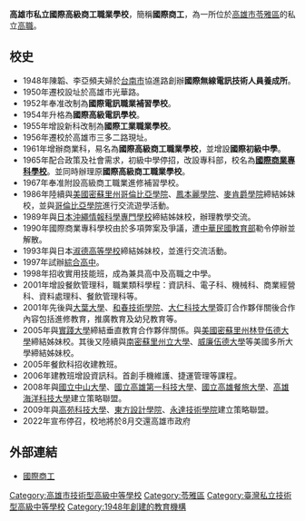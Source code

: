 {{Distinguish|國際商業專科學校}}
{{Infobox School
| name = 高雄市私立國際商工高級中等學校
| other_name = Kuochi Senior Vocational High School
| image = Kuochi Senior Vocational High School main gate 20140811.jpg
| motto = 
| established = 1948年
| type = 私立高職
| religion = 
| affiliation = 
| district = {{TWN}}[[高雄市|高雄市]][[苓雅區|苓雅區]]
| grades = 
| president = 
| principal = 鄧惠娟
| dean = 
| college = 
| house = 
| sc = 
| cs = 
| faculty = 
| staff = 
| students = 13（2021年）
| athletics = 
| conference = 
| colors = 
| mascot = 
| magazine = 
| free_label = 
| free_text = 
| free_label2 = 
| free_text2 = 
| free_label3 = 
| address = 高雄市苓雅區三多二路84號
| tel = 
| fax = 
| mail = 
| website = http://www.kcvs.kh.edu.tw/
}}
'''高雄市私立國際高級商工職業學校'''，簡稱'''國際商工'''，為一所位於[[高雄市|高雄市]][[苓雅區|苓雅區]]的私立[[高職|高職]]。

==校史==
*1948年陳韜、李亞頻夫婦於[[台南市|台南市]]協進路創辦'''國際無線電訊技術人員養成所'''。 
*1950年遷校設址於高雄市光華路。 
*1952年奉准改制為'''國際電訊職業補習學校'''。 
*1954年升格為'''國際高級電訊學校'''。 
*1955年增設新科改制為'''國際工業職業學校'''。 
*1956年遷校於高雄市三多二路現址。 
*1961年增辦商業科，易名為'''國際高級商工職業學校'''，並增設'''國際初級中學'''。 
*1965年配合政策及社會需求，初級中學停招，改設專科部，校名為'''[[國際商業專科學校|國際商業專科學校]]'''。並同時辦理原'''國際高級商工職業學校'''。 
*1967年奉准附設高級商工職業進修補習學校。  
*1986年陸續與[[美國|美國]][[密蘇里州|密蘇里州]][[哥倫比亞學院|哥倫比亞學院]]、[[鳳本麗學院|鳳本麗學院]]、[[麥肯爵學院|麥肯爵學院]]締結姊妹校，並與[[哥倫比亞學院|哥倫比亞學院]]進行交流遊學活動。 
*1989年與[[日本|日本]][[沖繩情報科學專門學校|沖繩情報科學專門學校]]締結姊妹校，辦理教學交流。 
*1990年國際商業專科學校由於多項弊案及爭議，遭[[中華民國教育部|中華民國教育部]]勒令停辦並解散。
*1993年與日本[[淑德高等學校|淑德高等學校]]締結姊妹校，並進行交流活動。
*1997年試辦[[綜合高中|綜合高中]]。 
*1998年招收實用技能班，成為兼具高中及高職之中學。 
*2001年增設餐飲管理科，職業類科學程：資訊科、電子科、機械科、商業經營科、資料處理科、餐飲管理科等。 
*2001年先後與[[大葉大學|大葉大學]]、[[和春技術學院|和春技術學院]]、[[大仁科技大學|大仁科技大學]]簽訂合作夥伴關後合作內容包括進修教育，推廣教育及幼兒教育等。 
*2005年與[[實踐大學|實踐大學]]締結垂直教育合作夥伴關係。與[[美國|美國]][[密蘇里州|密蘇里州]][[林登伍德大學|林登伍德大學]]締結姊妹校。其後又陸續與[[南密蘇里州立大學|南密蘇里州立大學]]、[[威廉伍德大學|威廉伍德大學]]等美國多所大學締結姊妹校。 
*2005年餐飲科招收建教班。 
*2006年建教班增設資訊科。首創手機維護、捷運管理等課程。 
*2008年與[[國立中山大學|國立中山大學]]、[[國立高雄第一科技大學|國立高雄第一科技大學]]、[[國立高雄餐旅大學|國立高雄餐旅大學]]、[[高雄海洋科技大學|高雄海洋科技大學]]建立策略聯盟。 
*2009年與[[高苑科技大學|高苑科技大學]]、[[東方設計學院|東方設計學院]]、[[永達技術學院|永達技術學院]]建立策略聯盟。
*2022年宣布停召，校地將於8月交還高雄市政府

==外部連結==
*[http://www.kcvs.kh.edu.tw/ 國際商工] {{Wayback|url=http://www.kcvs.kh.edu.tw/ |date=20200914214832 }}

{{高雄市高級中等學校}}
[[Category:高雄市技術型高級中等學校|Category:高雄市技術型高級中等學校]]
[[Category:苓雅區|Category:苓雅區]]
[[Category:臺灣私立技術型高級中等學校|Category:臺灣私立技術型高級中等學校]]
[[Category:1948年創建的教育機構|Category:1948年創建的教育機構]]